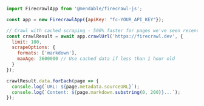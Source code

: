 ```javascript JavaScript
import FirecrawlApp from '@mendable/firecrawl-js';

const app = new FirecrawlApp({apiKey: "fc-YOUR_API_KEY"});

// Crawl with cached scraping - 500% faster for pages we've seen recently
const crawlResult = await app.crawlUrl('https://firecrawl.dev', {
  limit: 100,
  scrapeOptions: {
    formats: ['markdown'],
    maxAge: 3600000 // Use cached data if less than 1 hour old
  }
});

crawlResult.data.forEach(page => {
  console.log(`URL: ${page.metadata.sourceURL}`);
  console.log(`Content: ${page.markdown.substring(0, 200)}...`);
});
```

